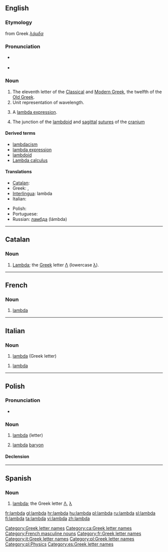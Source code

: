{{letter_disp2|kappa|[[image:Greek_uc_lamda.png|42px]][[image:Greek_lc_lamda.png|30px]] |mu|λάμδα|Λ|λ}}
==English==

===Etymology===
from Greek ''[[λάμδα]]''

===Pronunciation===
* {{a|UK|US}} {{IPA|/ˈlæm.də/}}
* {{audio|en-us-lambda.ogg|Audio (US)}}

===Noun===
{{en-noun}}

# The eleventh letter of the [[w:Classical Greek|Classical]] and [[w:Modern Greek|Modern Greek]], the twelfth of the [[w:Old Greek|Old Greek]].
# Unit representation of wavelength.
# {{computing|programming}} A [[lambda expression]].
#{{anatomy}} The junction of the [[lambdoid]] and [[sagittal]] [[suture]]s of the [[cranium]]

====Derived terms====
* [[lambdacism]]
* [[lambda expression]]
* [[lambdoid]]
* [[w:Lambda calculus|Lambda calculus]]

====Translations====
{{trans-top|name of the Greek letter}}
* [[Catalan]]: {{t-|ca|lambda|f}}
* Greek: {{t+|el|λάμδα|sc=Grek}}, {{t-|el|λάμβδα|n|sc=Grek}}
* [[Interlingua]]: lambda
* Italian: {{t|it|lambda}}
{{trans-mid}}
* Polish: {{t+|pl|lambda|f}}
* Portuguese: {{t-|pt|lambda|m}}
* Russian: [[ламбда]] (lámbda) {{f}}
{{trans-bottom}}

[[Category:Greek letter names]]

----

==Catalan==

===Noun===
{{ca-noun|f|lambdes}}

# [[#English|Lambda]]; the [[Appendix:Greek script|Greek]] letter [[Λ]] (lowercase [[λ]]).

[[Category:ca:Greek letter names]]

----

==French==

===Noun===
{{infl|fr|noun}} {{m|inv}}

# [[#English|lambda]] {{gloss|Greek letter}}

[[Category:French masculine nouns]]
[[Category:fr:Greek letter names]]

----
==Italian==

===Noun===
{{wikipedia|lang=it}}
{{infl|it|noun}} {{m|f|inv}}

# [[#English|lambda]] (Greek letter)

{{infl|it|noun}} {{m|inv}}

#{{anatomy|lang=it}} [[#English|lambda]]

[[Category:it:Greek letter names]]
----

==Polish==

===Pronunciation===
* {{IPA|/ˈlambd̪a/|lang=pl}}

===Noun===
{{infl|pl|noun|g=f}}

# [[#English|lambda]] (letter)
# {{physics|lang=pl}} [[#English|lambda]] [[baryon]]

====Declension====
{{pl-decl-noun-f|lamb|d}}

[[Category:pl:Greek letter names]]
[[Category:pl:Physics]]

----

==Spanish==

===Noun===
{{es-noun-f}}

# [[#English|lambda]]; the Greek letter [[Λ]], [[λ]]

[[Category:es:Greek letter names]]

[[fr:lambda]]
[[gl:lambda]]
[[hr:lambda]]
[[hu:lambda]]
[[pl:lambda]]
[[ru:lambda]]
[[sl:lambda]]
[[fi:lambda]]
[[ta:lambda]]
[[vi:lambda]]
[[zh:lambda]]